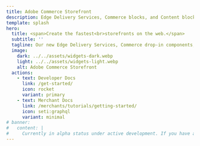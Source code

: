 ```yaml
---
title: Adobe Commerce Storefront
description: Edge Delivery Services, Commerce blocks, and Content blocks define the new Adobe Commerce Storefront.
template: splash
hero:
  title: <span>Create the fastest<br>storefronts on the web.</span>
  subtitle: ''
  tagline: Our new Edge Delivery Services, Commerce drop-in components, and Content blocks are now combined to create the fastest shops on the web. Find out how they can work for you.
  image:
    dark: ../../assets/widgets-dark.webp
    light: ../../assets/widgets-light.webp
    alt: Adobe Commerce Storefront
  actions:
    - text: Developer Docs
      link: /get-started/
      icon: rocket
      variant: primary
    - text: Merchant Docs
      link: /merchants/tutorials/getting-started/
      icon: seti:graphql
      variant: minimal
# banner:
#   content: |
#     Currently in alpha status under active development. If you have any questions, please visit our href="https://discord.gg/xxVR2R3rRn"> Edge Delivery Discord server</a>.
---
```



<CardGrid>
  <LinkCard
    icon="commerce"
    title="Developer Docs"
    description="Learn how to *develop and configure* Commerce Storefronts powered by Edge Delivery Services."
    link="/get-started/"
  />
  <LinkCard
    icon="seti:svg"
    title="Merchant Docs"
    description="Learn how to *create content and campaigns* in Commerce Storefronts powered by Edge Delivery Services."
    link="/merchants/tutorials/getting-started/"
  />
  <LinkCard
    icon="seti:video"
    title="Storefront Videos"
    description="Watch and learn how to build your storefront with drop-in components and customizations"
    link="/storefront-setup/discovery/"
  />
  <LinkCard
    icon="laptop"
    title="Storefront Playgrounds"
    description="Get hands-on experience for developing Commerce Storefronts"
    link="/playgrounds/commerce-services/"
  />
</CardGrid>
